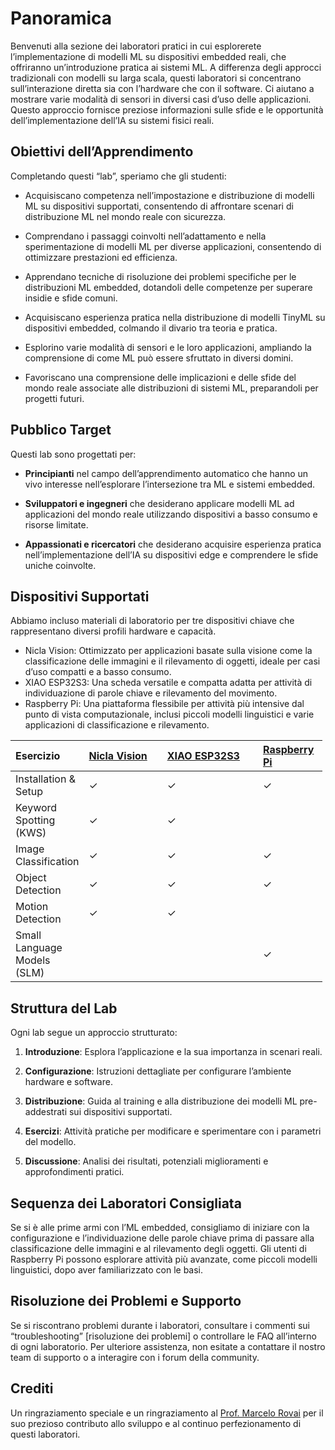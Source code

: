 # Panoramica {.unnumbered}

Benvenuti alla sezione dei laboratori pratici in cui esplorerete l'implementazione di modelli ML su dispositivi embedded reali, che offriranno un'introduzione pratica ai sistemi ML. A differenza degli approcci tradizionali con modelli su larga scala, questi laboratori si concentrano sull'interazione diretta sia con l'hardware che con il software. Ci aiutano a mostrare varie modalità di sensori in diversi casi d'uso delle applicazioni. Questo approccio fornisce preziose informazioni sulle sfide e le opportunità dell'implementazione dell'IA su sistemi fisici reali.

## Obiettivi dell'Apprendimento

Completando questi "lab", speriamo che gli studenti:

:::{.callout-tip}

* Acquisiscano competenza nell'impostazione e distribuzione di modelli ML su dispositivi supportati, consentendo di affrontare scenari di distribuzione ML nel mondo reale con sicurezza.

* Comprendano i passaggi coinvolti nell'adattamento e nella sperimentazione di modelli ML per diverse applicazioni, consentendo di ottimizzare prestazioni ed efficienza.

* Apprendano tecniche di risoluzione dei problemi specifiche per le distribuzioni ML embedded, dotandoli delle competenze per superare insidie e sfide comuni.

* Acquisiscano esperienza pratica nella distribuzione di modelli TinyML su dispositivi embedded, colmando il divario tra teoria e pratica.

* Esplorino varie modalità di sensori e le loro applicazioni, ampliando la comprensione di come ML può essere sfruttato in diversi domini.

* Favoriscano una comprensione delle implicazioni e delle sfide del mondo reale associate alle distribuzioni di sistemi ML, preparandoli per progetti futuri.

:::

## Pubblico Target

Questi lab sono progettati per:

* **Principianti** nel campo dell'apprendimento automatico che hanno un vivo interesse nell'esplorare l'intersezione tra ML e sistemi embedded.

* **Sviluppatori e ingegneri** che desiderano applicare modelli ML ad applicazioni del mondo reale utilizzando dispositivi a basso consumo e risorse limitate.

* **Appassionati e ricercatori** che desiderano acquisire esperienza pratica nell'implementazione dell'IA su dispositivi edge e comprendere le sfide uniche coinvolte.

## Dispositivi Supportati

Abbiamo incluso materiali di laboratorio per tre dispositivi chiave che rappresentano diversi profili hardware e capacità.

* Nicla Vision: Ottimizzato per applicazioni basate sulla visione come la classificazione delle immagini e il rilevamento di oggetti, ideale per casi d'uso compatti e a basso consumo.
* XIAO ESP32S3: Una scheda versatile e compatta adatta per attività di individuazione di parole chiave e rilevamento del movimento.
* Raspberry Pi: Una piattaforma flessibile per attività più intensive dal punto di vista computazionale, inclusi piccoli modelli linguistici e varie applicazioni di classificazione e rilevamento.

+----------------------------+----------------------------------------------------------------+----------------------------------------------------------------------------+----------------------------------------------+
| Esercizio                  | [Nicla Vision](https://store.arduino.cc/products/nicla-vision) | [XIAO ESP32S3](https://wiki.seeedstudio.com/xiao_esp32s3_getting_started/) | [Raspberry Pi](https://www.raspberrypi.com/) |
+:===========================+:===============================================================+:===========================================================================+:=============================================+
| Installation & Setup       | &check;                                                        | &check;                                                                    | &check;                                      |
+----------------------------+----------------------------------------------------------------+----------------------------------------------------------------------------+----------------------------------------------+
| Keyword Spotting (KWS)     | &check;                                                        | &check;                                                                    |                                              |
+----------------------------+----------------------------------------------------------------+----------------------------------------------------------------------------+----------------------------------------------+
| Image Classification       | &check;                                                        | &check;                                                                    | &check;                                      |
+----------------------------+----------------------------------------------------------------+----------------------------------------------------------------------------+----------------------------------------------+
| Object Detection           | &check;                                                        | &check;                                                                    | &check;                                      |
+----------------------------+----------------------------------------------------------------+----------------------------------------------------------------------------+----------------------------------------------+
| Motion Detection           | &check;                                                        | &check;                                                                    |                                              |
+----------------------------+----------------------------------------------------------------+----------------------------------------------------------------------------+----------------------------------------------+
| Small Language Models (SLM)|                                                                |                                                                            | &check;                                      |
+----------------------------+----------------------------------------------------------------+----------------------------------------------------------------------------+----------------------------------------------+

## Struttura del Lab

Ogni lab segue un approccio strutturato:

1. **Introduzione**: Esplora l'applicazione e la sua importanza in scenari reali.

2. **Configurazione**: Istruzioni dettagliate per configurare l'ambiente hardware e software.

3. **Distribuzione**: Guida al training e alla distribuzione dei modelli ML pre-addestrati sui dispositivi supportati.

4. **Esercizi**: Attività pratiche per modificare e sperimentare con i parametri del modello.

5. **Discussione**: Analisi dei risultati, potenziali miglioramenti e approfondimenti pratici.

## Sequenza dei Laboratori Consigliata

Se si è alle prime armi con l'ML embedded, consigliamo di iniziare con la configurazione e l'individuazione delle parole chiave prima di passare alla classificazione delle immagini e al rilevamento degli oggetti. Gli utenti di Raspberry Pi possono esplorare attività più avanzate, come piccoli modelli linguistici, dopo aver familiarizzato con le basi.

## Risoluzione dei Problemi e Supporto

Se si riscontrano problemi durante i laboratori, consultare i commenti sui "troubleshooting" [risoluzione dei problemi] o controllare le FAQ all'interno di ogni laboratorio. Per ulteriore assistenza, non esitate a contattare il nostro team di supporto o a interagire con i forum della community.

## Crediti

Un ringraziamento speciale e un ringraziamento al [Prof. Marcelo Rovai](https://github.com/Mjrovai) per il suo prezioso contributo allo sviluppo e al continuo perfezionamento di questi laboratori.

